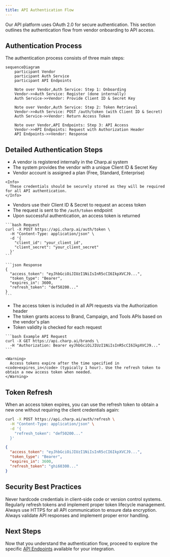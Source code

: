 ```yaml
---
title: API Authentication Flow
---
```


Our API platform uses OAuth 2.0 for secure authentication. This section outlines the authentication flow from vendor onboarding to API access.

## Authentication Process

The authentication process consists of three main steps:

```mermaid
sequenceDiagram
    participant Vendor
    participant Auth Service
    participant API Endpoints
    
    Note over Vendor,Auth Service: Step 1: Onboarding
    Vendor->>Auth Service: Register (done internally)
    Auth Service->>Vendor: Provide Client ID & Secret Key
    
    Note over Vendor,Auth Service: Step 2: Token Retrieval
    Vendor->>Auth Service: POST /auth/token (with Client ID & Secret)
    Auth Service->>Vendor: Return Access Token
    
    Note over Vendor,API Endpoints: Step 3: API Access
    Vendor->>API Endpoints: Request with Authorization Header
    API Endpoints->>Vendor: Response
```

## Detailed Authentication Steps

<Steps>
  <Step title="Vendor Onboarding & API Credentials">
    <ul>
      <li>A vendor is registered internally in the Charp.ai system</li>
      <li>The system provides the vendor with a unique Client ID & Secret Key</li>
      <li>Vendor account is assigned a plan (Free, Standard, Enterprise)</li>
    </ul>
    
    <Info>
      These credentials should be securely stored as they will be required for all API authentication.
    </Info>
  </Step>
  
  <Step title="Authentication & Token Retrieval">
    <ul>
      <li>Vendors use their Client ID & Secret to request an access token</li>
      <li>The request is sent to the <code>/auth/token</code> endpoint</li>
      <li>Upon successful authentication, an access token is returned</li>
    </ul>
    
    ```bash Request
    curl -X POST https://api.charp.ai/auth/token \
      -H "Content-Type: application/json" \
      -d '{
        "client_id": "your_client_id",
        "client_secret": "your_client_secret"
      }'
    ```

    ```json Response
    {
      "access_token": "eyJhbGciOiJIUzI1NiIsInR5cCI6IkpXVCJ9...",
      "token_type": "Bearer",
      "expires_in": 3600,
      "refresh_token": "def50200..."
    }
    ```
  </Step>
  
  <Step title="Accessing APIs">
    <ul>
      <li>The access token is included in all API requests via the Authorization header</li>
      <li>The token grants access to Brand, Campaign, and Tools APIs based on the vendor's plan</li>
      <li>Token validity is checked for each request</li>
    </ul>
    
    ```bash Example API Request
    curl -X GET https://api.charp.ai/brands \
      -H "Authorization: Bearer eyJhbGciOiJIUzI1NiIsInR5cCI6IkpXVCJ9..."
    ```
    
    <Warning>
      Access tokens expire after the time specified in <code>expires_in</code> (typically 1 hour). Use the refresh token to obtain a new access token when needed.
    </Warning>
  </Step>
</Steps>

## Token Refresh

When an access token expires, you can use the refresh token to obtain a new one without requiring the client credentials again:

```bash Refresh Token Request
curl -X POST https://api.charp.ai/auth/refresh \
  -H "Content-Type: application/json" \
  -d '{
    "refresh_token": "def50200..."
  }'
```

```json Response
{
  "access_token": "eyJhbGciOiJIUzI1NiIsInR5cCI6IkpXVCJ9...",
  "token_type": "Bearer",
  "expires_in": 3600,
  "refresh_token": "ghi60300..."
}
```

## Security Best Practices

<CardGroup cols={2}>
  <Card title="Store Credentials Securely" icon="shield-halved">
    Never hardcode credentials in client-side code or version control systems.
  </Card>
  <Card title="Implement Token Rotation" icon="rotate">
    Regularly refresh tokens and implement proper token lifecycle management.
  </Card>
  <Card title="Use HTTPS" icon="lock">
    Always use HTTPS for all API communication to ensure data encryption.
  </Card>
  <Card title="Validate Responses" icon="check-double">
    Always validate API responses and implement proper error handling.
  </Card>
</CardGroup>

## Next Steps

Now that you understand the authentication flow, proceed to explore the specific [API Endpoints](/api-endpoints) available for your integration.